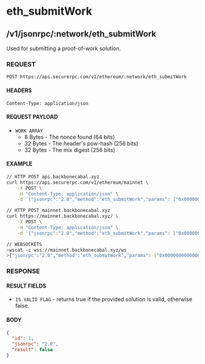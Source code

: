 # eth_submitWork

## /v1/jsonrpc/:network/eth_submitWork

Used for submitting a proof-of-work solution.

### REQUEST

`POST https://api.securerpc.com/v1/ethereum/:network/eth_submitWork`

#### HEADERS

`Content-Type: application/json`

#### REQUEST PAYLOAD

- `WORK ARRAY`
  - 8 Bytes - The nonce found (64 bits)
  - 32 Bytes - The header's pow-hash (256 bits)
  - 32 Bytes - The mix digest (256 bits)

#### EXAMPLE

```bash
// HTTP POST api.backbonecabal.xyz
curl https://api.securerpc.com/v1/ethereum/mainnet \
    -X POST \
    -H "Content-Type: application/json" \
    -d '{"jsonrpc":"2.0","method":"eth_submitWork","params": ["0x0000000000000001","0x1234567890abcdef1234567890abcdef1234567890abcdef1234567890abcdef","0xD1FE5700000000000000000000000000D1FE5700000000000000000000000000"],"id":1}'

// HTTP POST mainnet.backbonecabal.xyz
curl https://mainnet.backbonecabal.xyz/ \
    -X POST \
    -H "Content-Type: application/json" \
    -d '{"jsonrpc":"2.0","method":"eth_submitWork","params": ["0x0000000000000001","0x1234567890abcdef1234567890abcdef1234567890abcdef1234567890abcdef","0xD1FE5700000000000000000000000000D1FE5700000000000000000000000000"],"id":1}'

// WEBSOCKETS
>wscat -c wss://mainnet.backbonecabal.xyz/ws
>{"jsonrpc":"2.0","method":"eth_submitWork","params": ["0x0000000000000001","0x1234567890abcdef1234567890abcdef1234567890abcdef1234567890abcdef","0xD1FE5700000000000000000000000000D1FE5700000000000000000000000000"],"id":1}
```

### RESPONSE

#### RESULT FIELDS

- `IS VALID FLAG` - returns true if the provided solution is valid, otherwise false.

#### BODY

```json
{
  "id": 1,
  "jsonrpc": "2.0",
  "result": false
}
```
